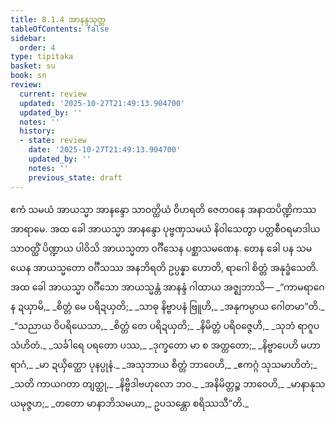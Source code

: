 ```yaml
---
title: 8.1.4 အာနန္ဒသုတ္တ
tableOfContents: false
sidebar:
  order: 4
type: tipitaka
basket: su
book: sn
review:
  current: review
  updated: '2025-10-27T21:49:13.904700'
  updated_by: ''
  notes: ''
  history:
  - state: review
    date: '2025-10-27T21:49:13.904700'
    updated_by: ''
    notes: ''
    previous_state: draft
---
```



<ReviewStatus review={frontmatter.review} showDetails={true} />

<HypothesisAnnotation frontmatter={frontmatter} />

<DynamicBreadcrumb />

<Division number="212" book="sn" e="ch" v="18" p="309">

<Paragraph number="1317" book="sn">
ဧကံ သမယံ အာယသ္မာ အာနန္ဒော သာဝတ္ထိယံ ဝိဟရတိ ဇေတဝနေ အနာထပိဏ္ဍိကဿ အာရာမေ. အထ ခေါ အာယသ္မာ အာနန္ဒော ပုဗ္ဗဏှသမယံ နိဝါသေတွာ ပတ္တစီဝရမာဒါယ သာဝတ္ထိံ ပိဏ္ဍာယ ပါဝိသိ အာယသ္မတာ ဝင်္ဂီသေန ပစ္ဆာသမဏေန. တေန ခေါ ပန သမယေန အာယသ္မတော ဝင်္ဂီသဿ အနဘိရတိ ဥပ္ပန္နာ ဟောတိ, ရာဂေါ စိတ္တံ အနုဒ္ဓံသေတိ. အထ ခေါ အာယသ္မာ ဝင်္ဂီသော အာယသ္မန္တံ အာနန္ဒံ ဂါထာယ အဇ္ဈဘာသိ—
</Paragraph>

<Paragraph number="1318" type="verses" book="sn">
_“ကာမရာဂေန ဍယှာမိ,_  
_စိတ္တံ မေ ပရိဍယှတိ;_  
_သာဓု နိဗ္ဗာပနံ ဗြူဟိ,_  
_အနုကမ္ပာယ ဂေါတမာ”တိ._  

</Paragraph>

<Paragraph number="1319" type="verses" book="sn">
_“သညာယ ဝိပရိယေသာ,_  
_စိတ္တံ တေ ပရိဍယှတိ;_  
_နိမိတ္တံ ပရိဝဇ္ဇေဟိ,_  
_သုဘံ ရာဂူပသံဟိတံ._  

</Paragraph>

<Paragraph number="1320" type="verses" book="sn">
_သင်္ခါရေ ပရတော ပဿ,_  
_ဒုက္ခတော မာ စ အတ္တတော;_  
_နိဗ္ဗာပေဟိ မဟာရာဂံ,_  
_မာ ဍယှိတ္ထော ပုနပ္ပုနံ._  

</Paragraph>

<Paragraph number="1321" type="verses" book="sn">
_အသုဘာယ စိတ္တံ ဘာဝေဟိ,_  
_ဧကဂ္ဂံ သုသမာဟိတံ;_  
_သတိ ကာယဂတာ တျတ္ထု,_  
_နိဗ္ဗိဒါဗဟုလော ဘဝ._  

</Paragraph>

<Paragraph number="1322" type="verses" book="sn">
_အနိမိတ္တဉ္စ ဘာဝေဟိ,_  
_မာနာနုသယမုဇ္ဇဟ;_  
_တတော မာနာဘိသမယာ,_  
ဥပသန္တော စရိဿသီ”တိ._
</Paragraph>
</Division>